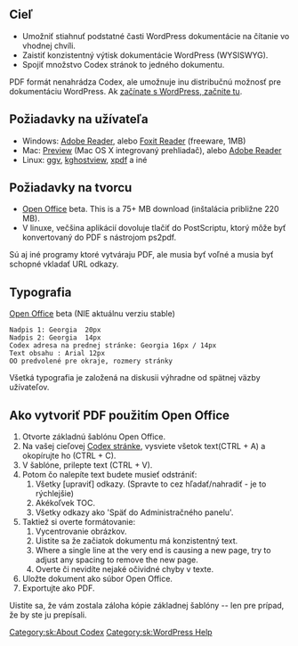 == Cieľ ==

* Umožniť stiahnuť podstatné časti WordPress dokumentácie na čítanie vo vhodnej chvíli. 
* Zaistiť konzistentný výtisk dokumentácie WordPress (WYSISWYG). 
* Spojiť množstvo Codex stránok to jedného dokumentu.

PDF formát nenahrádza Codex, ale umožnuje inu distribučnú možnosť pre dokumentáciu WordPress.
Ak [[sk:New To WordPress - Where to Start|začínate s WordPress, začnite tu]].

== Požiadavky na užívateľa ==

* Windows: [http://www.adobe.com/products/acrobat/readstep2.html Adobe Reader], alebo [http://www.foxitsoftware.com/pdf/rd_intro.php Foxit Reader] (freeware, 1MB)
* Mac: [http://www.apple.com/support/mac101/work/18/ Preview] (Mac OS X integrovaný prehliadač), alebo  [http://www.adobe.com/products/acrobat/readstep2.html Adobe Reader]
* Linux: [http://www.gnome.org/~shaunm/doctable/docs/ggv/HEAD/index.html ggv], [http://docs.kde.org/en/3.3/kdegraphics/kghostview/ kghostview], [http://www.foolabs.com/xpdf/ xpdf] a iné

== Požiadavky na tvorcu ==

* [http://www.openoffice.org/ Open Office] beta. This is a 75+ MB download (inštalácia približne 220 MB).
* V linuxe, večšina aplikácií dovoluje tlačiť do PostScriptu, ktorý môže byť konvertovaný do PDF s nástrojom ps2pdf.

Sú aj iné programy ktoré vytváraju PDF, ale musia byť voľné a musia byť schopné vkladať URL odkazy.

== Typografia ==

[http://www.openoffice.org/ Open Office] beta (NIE aktuálnu verziu stable)

<pre>
Nadpis 1: Georgia  20px
Nadpis 2: Georgia  14px
Codex adresa na prednej stránke: Georgia 16px / 14px
Text obsahu : Arial 12px
OO predvolené pre okraje, rozmery stránky
</pre>

Všetká typografia je založená na diskusii výhradne od spätnej väzby užívateľov.

== Ako vytvoriť PDF použitím Open Office ==

# Otvorte základnú šablónu Open Office.
# Na vašej cieľovej [[sk:Main Page|Codex stránke]], vysviete všetok text(CTRL + A) a okopírujte ho (CTRL + C).
# V šablóne, prilepte text (CTRL + V).
# Potom čo nalepíte text budete musieť odstrániť:
## Všetky [upraviť] odkazy. (Spravte to cez hľadať/nahradiť - je to rýchlejšie)
## Akékoľvek TOC.
## Všetky odkazy ako 'Späť do Administračného panelu'.
# Taktiež si overte formátovanie:
## Vycentrovanie obrázkov.
## Uistite sa že začiatok dokumentu má konzistentný text.
## Where a single line at the very end is causing a new page, try to adjust any spacing to remove the new page.
## Overte či nevidíte nejaké očividné chyby v texte.
# Uložte dokument ako súbor Open Office.
# Exportujte ako PDF.

Uistite sa, že vám zostala záloha kópie základnej šablóny -- len pre prípad, že by ste ju prepísali.

[[Category:sk:About Codex]]
[[Category:sk:WordPress Help]]